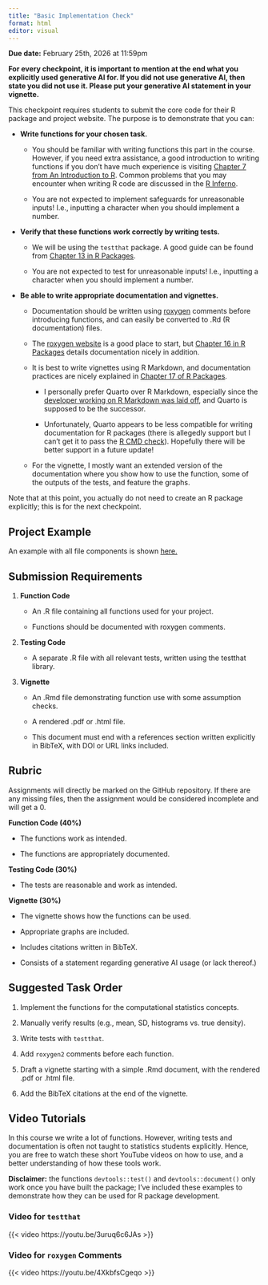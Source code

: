 ```yaml
---
title: "Basic Implementation Check"
format: html
editor: visual
---
```


**Due date:** February 25th, 2026 at 11:59pm

**For every checkpoint, it is important to mention at the end what you explicitly used generative AI for. If you did not use generative AI, then state you did not use it. Please put your generative AI statement in your vignette.**

This checkpoint requires students to submit the core code for their R package and project website. The purpose is to demonstrate that you can:

-   **Write functions for your chosen task.**

    -   You should be familiar with writing functions this part in the course. However, if you need extra assistance, a good introduction to writing functions if you don’t have much experience is visiting [Chapter 7 from An Introduction to R](https://intro2r.com/prog_r.html). Common problems that you may encounter when writing R code are discussed in the [R Inferno](https://www.burns-stat.com/pages/Tutor/R_inferno.pdf).

    -   You are not expected to implement safeguards for unreasonable inputs! I.e., inputting a character when you should implement a number.

-   **Verify that these functions work correctly by writing tests.**

    -   We will be using the `testthat` package. A good guide can be found from [Chapter 13 in R Packages](https://r-pkgs.org/testing-basics.html).

    -   You are not expected to test for unreasonable inputs! I.e., inputting a character when you should implement a number.

-   **Be able to write appropriate documentation and vignettes.**

    -   Documentation should be written using [roxygen](https://roxygen2.r-lib.org/articles/roxygen2.html) comments before introducing functions, and can easily be converted to .Rd (R documentation) files.

    -   The [roxygen website](https://roxygen2.r-lib.org/articles/roxygen2.html) is a good place to start, but [Chapter 16 in R Packages](https://r-pkgs.org/man.html) details documentation nicely in addition.

    -   It is best to write vignettes using R Markdown, and documentation practices are nicely explained in [Chapter 17 of R Packages](https://r-pkgs.org/vignettes.html).

        -   I personally prefer Quarto over R Markdown, especially since the [developer working on R Markdown was laid off](https://yihui.org/en/2024/01/bye-rstudio/), and Quarto is supposed to be the successor.

        -   Unfortunately, Quarto appears to be less compatible for writing documentation for R packages (there is allegedly support but I can’t get it to pass the [R CMD check](https://r-pkgs.org/R-CMD-check.html)). Hopefully there will be better support in a future update!

    -   For the vignette, I mostly want an extended version of the documentation where you show how to use the function, some of the outputs of the tests, and feature the graphs.

Note that at this point, you actually do not need to create an R package explicitly; this is for the next checkpoint.

## Project Example

An example with all file components is shown [here.](https://github.com/annahuynhly/sta380package.example/tree/main/submissions/BasicImplementation)

## Submission Requirements

1.  **Function Code**

    -   An .R file containing all functions used for your project.

    -   Functions should be documented with roxygen comments.

2.  **Testing Code**

    -   A separate .R file with all relevant tests, written using the testthat library.

3.  **Vignette**

    -   An .Rmd file demonstrating function use with some assumption checks.

    -   A rendered .pdf or .html file.

    -   This document must end with a references section written explicitly in BibTeX, with DOI or URL links included.

## Rubric

Assignments will directly be marked on the GitHub repository. If there are any missing files, then the assignment would be considered incomplete and will get a 0.

**Function Code (40%)**

-   The functions work as intended.

-   The functions are appropriately documented.

**Testing Code (30%)**

-   The tests are reasonable and work as intended.

**Vignette (30%)**

-   The vignette shows how the functions can be used.

-   Appropriate graphs are included.

-   Includes citations written in BibTeX.

-   Consists of a statement regarding generative AI usage (or lack thereof.)

## Suggested Task Order

1.  Implement the functions for the computational statistics concepts.

2.  Manually verify results (e.g., mean, SD, histograms vs. true density).

3.  Write tests with `testthat`.

4.  Add `roxygen2` comments before each function.

5.  Draft a vignette starting with a simple .Rmd document, with the rendered .pdf or .html file.

6.  Add the BibTeX citations at the end of the vignette.

## Video Tutorials

In this course we write a lot of functions. However, writing tests and documentation is often not taught to statistics students explicitly. Hence, you are free to watch these short YouTube videos on how to use, and a better understanding of how these tools work.

**Disclaimer:** the functions `devtools::test()` and `devtools::document()` only work once you have built the package; I've included these examples to demonstrate how they can be used for R package development.

### Video for `testthat`

{{< video https://youtu.be/3uruq6c6JAs >}}

### Video for `roxygen` Comments

{{< video https://youtu.be/4XkbfsCgeqo >}}
